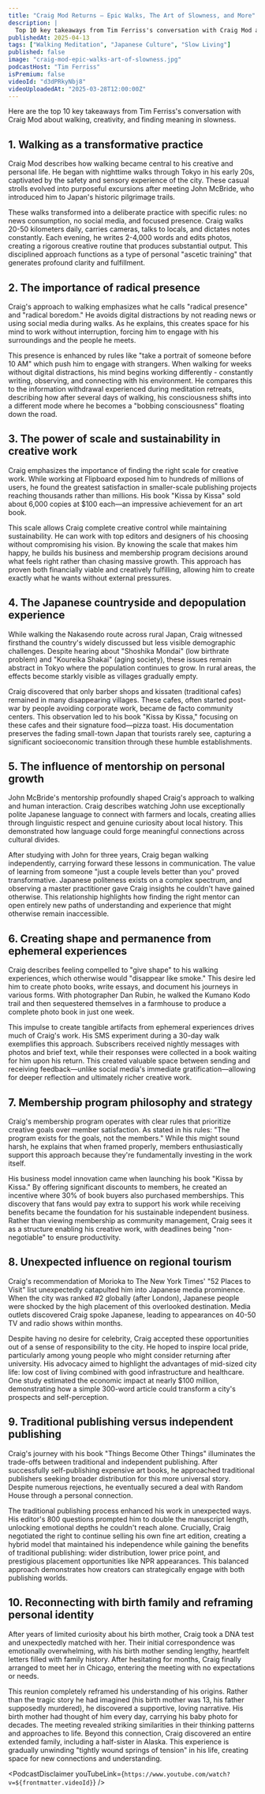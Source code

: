 ```yaml
---
title: "Craig Mod Returns — Epic Walks, The Art of Slowness, and More"
description: |
  Top 10 key takeaways from Tim Ferriss's conversation with Craig Mod about walking, creativity, and finding meaning in slowness.
publishedAt: 2025-04-13
tags: ["Walking Meditation", "Japanese Culture", "Slow Living"]
published: false
image: "craig-mod-epic-walks-art-of-slowness.jpg"
podcastHost: "Tim Ferriss"
isPremium: false
videoId: "d3dPRkyNbj8"
videoUploadedAt: "2025-03-28T12:00:00Z"
---
```



<PodcastSummaryPageLayout frontmatter={frontmatter}>

Here are the top 10 key takeaways from Tim Ferriss's conversation with Craig Mod about walking, creativity, and finding meaning in slowness.

## 1. Walking as a transformative practice

Craig Mod describes how walking became central to his creative and personal life. He began with nighttime walks through Tokyo in his early 20s, captivated by the safety and sensory experience of the city. These casual strolls evolved into purposeful excursions after meeting John McBride, who introduced him to Japan's historic pilgrimage trails.

These walks transformed into a deliberate practice with specific rules: no news consumption, no social media, and focused presence. Craig walks 20-50 kilometers daily, carries cameras, talks to locals, and dictates notes constantly. Each evening, he writes 2-4,000 words and edits photos, creating a rigorous creative routine that produces substantial output. This disciplined approach functions as a type of personal "ascetic training" that generates profound clarity and fulfillment.

## 2. The importance of radical presence

Craig's approach to walking emphasizes what he calls "radical presence" and "radical boredom." He avoids digital distractions by not reading news or using social media during walks. As he explains, this creates space for his mind to work without interruption, forcing him to engage with his surroundings and the people he meets.

This presence is enhanced by rules like "take a portrait of someone before 10 AM" which push him to engage with strangers. When walking for weeks without digital distractions, his mind begins working differently - constantly writing, observing, and connecting with his environment. He compares this to the information withdrawal experienced during meditation retreats, describing how after several days of walking, his consciousness shifts into a different mode where he becomes a "bobbing consciousness" floating down the road.

## 3. The power of scale and sustainability in creative work

Craig emphasizes the importance of finding the right scale for creative work. While working at Flipboard exposed him to hundreds of millions of users, he found the greatest satisfaction in smaller-scale publishing projects reaching thousands rather than millions. His book "Kissa by Kissa" sold about 6,000 copies at $100 each—an impressive achievement for an art book.

This scale allows Craig complete creative control while maintaining sustainability. He can work with top editors and designers of his choosing without compromising his vision. By knowing the scale that makes him happy, he builds his business and membership program decisions around what feels right rather than chasing massive growth. This approach has proven both financially viable and creatively fulfilling, allowing him to create exactly what he wants without external pressures.

## 4. The Japanese countryside and depopulation experience

While walking the Nakasendo route across rural Japan, Craig witnessed firsthand the country's widely discussed but less visible demographic challenges. Despite hearing about "Shoshika Mondai" (low birthrate problem) and "Koureika Shakai" (aging society), these issues remain abstract in Tokyo where the population continues to grow. In rural areas, the effects become starkly visible as villages gradually empty.

Craig discovered that only barber shops and kissaten (traditional cafes) remained in many disappearing villages. These cafes, often started post-war by people avoiding corporate work, became de facto community centers. This observation led to his book "Kissa by Kissa," focusing on these cafes and their signature food—pizza toast. His documentation preserves the fading small-town Japan that tourists rarely see, capturing a significant socioeconomic transition through these humble establishments.

## 5. The influence of mentorship on personal growth

John McBride's mentorship profoundly shaped Craig's approach to walking and human interaction. Craig describes watching John use exceptionally polite Japanese language to connect with farmers and locals, creating allies through linguistic respect and genuine curiosity about local history. This demonstrated how language could forge meaningful connections across cultural divides.

After studying with John for three years, Craig began walking independently, carrying forward these lessons in communication. The value of learning from someone "just a couple levels better than you" proved transformative. Japanese politeness exists on a complex spectrum, and observing a master practitioner gave Craig insights he couldn't have gained otherwise. This relationship highlights how finding the right mentor can open entirely new paths of understanding and experience that might otherwise remain inaccessible.

## 6. Creating shape and permanence from ephemeral experiences

Craig describes feeling compelled to "give shape" to his walking experiences, which otherwise would "disappear like smoke." This desire led him to create photo books, write essays, and document his journeys in various forms. With photographer Dan Rubin, he walked the Kumano Kodo trail and then sequestered themselves in a farmhouse to produce a complete photo book in just one week.

This impulse to create tangible artifacts from ephemeral experiences drives much of Craig's work. His SMS experiment during a 30-day walk exemplifies this approach. Subscribers received nightly messages with photos and brief text, while their responses were collected in a book waiting for him upon his return. This created valuable space between sending and receiving feedback—unlike social media's immediate gratification—allowing for deeper reflection and ultimately richer creative work.

## 7. Membership program philosophy and strategy

Craig's membership program operates with clear rules that prioritize creative goals over member satisfaction. As stated in his rules: "The program exists for the goals, not the members." While this might sound harsh, he explains that when framed properly, members enthusiastically support this approach because they're fundamentally investing in the work itself.

His business model innovation came when launching his book "Kissa by Kissa." By offering significant discounts to members, he created an incentive where 30% of book buyers also purchased memberships. This discovery that fans would pay extra to support his work while receiving benefits became the foundation for his sustainable independent business. Rather than viewing membership as community management, Craig sees it as a structure enabling his creative work, with deadlines being "non-negotiable" to ensure productivity.

## 8. Unexpected influence on regional tourism

Craig's recommendation of Morioka to The New York Times' "52 Places to Visit" list unexpectedly catapulted him into Japanese media prominence. When the city was ranked #2 globally (after London), Japanese people were shocked by the high placement of this overlooked destination. Media outlets discovered Craig spoke Japanese, leading to appearances on 40-50 TV and radio shows within months.

Despite having no desire for celebrity, Craig accepted these opportunities out of a sense of responsibility to the city. He hoped to inspire local pride, particularly among young people who might consider returning after university. His advocacy aimed to highlight the advantages of mid-sized city life: low cost of living combined with good infrastructure and healthcare. One study estimated the economic impact at nearly $100 million, demonstrating how a simple 300-word article could transform a city's prospects and self-perception.

## 9. Traditional publishing versus independent publishing

Craig's journey with his book "Things Become Other Things" illuminates the trade-offs between traditional and independent publishing. After successfully self-publishing expensive art books, he approached traditional publishers seeking broader distribution for this more universal story. Despite numerous rejections, he eventually secured a deal with Random House through a personal connection.

The traditional publishing process enhanced his work in unexpected ways. His editor's 800 questions prompted him to double the manuscript length, unlocking emotional depths he couldn't reach alone. Crucially, Craig negotiated the right to continue selling his own fine art edition, creating a hybrid model that maintained his independence while gaining the benefits of traditional publishing: wider distribution, lower price point, and prestigious placement opportunities like NPR appearances. This balanced approach demonstrates how creators can strategically engage with both publishing worlds.

## 10. Reconnecting with birth family and reframing personal identity

After years of limited curiosity about his birth mother, Craig took a DNA test and unexpectedly matched with her. Their initial correspondence was emotionally overwhelming, with his birth mother sending lengthy, heartfelt letters filled with family history. After hesitating for months, Craig finally arranged to meet her in Chicago, entering the meeting with no expectations or needs.

This reunion completely reframed his understanding of his origins. Rather than the tragic story he had imagined (his birth mother was 13, his father supposedly murdered), he discovered a supportive, loving narrative. His birth mother had thought of him every day, carrying his baby photo for decades. The meeting revealed striking similarities in their thinking patterns and approaches to life. Beyond this connection, Craig discovered an entire extended family, including a half-sister in Alaska. This experience is gradually unwinding "tightly wound springs of tension" in his life, creating space for new connections and understanding.

<PodcastDisclaimer
  youTubeLink={`https://www.youtube.com/watch?v=${frontmatter.videoId}`}
/>

</PodcastSummaryPageLayout>
